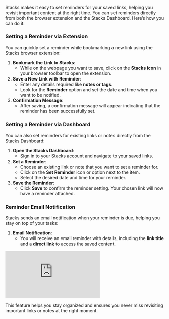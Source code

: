 Stacks makes it easy to set reminders for your saved links, helping you revisit important content at the right time. You can set reminders directly from both the browser extension and the Stacks Dashboard. Here’s how you can do it:

### Setting a Reminder via Extension

You can quickly set a reminder while bookmarking a new link using the Stacks browser extension:

1. **Bookmark the Link to Stacks**:
    - While on the webpage you want to save, click on the **Stacks icon** in your browser toolbar to open the extension.
2. **Save a New Link with Reminder**:
    - Enter any details required like **notes or tags**.
    - Look for the **Reminder** option and set the date and time when you want to be notified.
3. **Confirmation Message**:
    - After saving, a confirmation message will appear indicating that the reminder has been successfully set.

### Setting a Reminder via Dashboard

You can also set reminders for existing links or notes directly from the Stacks Dashboard:

1. **Open the Stacks Dashboard**:
    - Sign in to your Stacks account and navigate to your saved links.
2. **Set a Reminder**:
    - Choose an existing link or note that you want to set a reminder for.
    - Click on the **Set Reminder** icon or option next to the item.
    - Select the desired date and time for your reminder.
3. **Save the Reminder**:
    - Click **Save** to confirm the reminder setting. Your chosen link will now have a reminder attached.

### Reminder Email Notification

Stacks sends an email notification when your reminder is due, helping you stay on top of your tasks:

1. **Email Notification**:
    - You will receive an email reminder with details, including the **link title** and a **direct link** to access the saved content.


<iframe class="w-full aspect-video" src="https://www.youtube.com/embed/LMMgpDMj1hE" title="YouTube video player" frameborder="0" allow="accelerometer; autoplay; clipboard-write; encrypted-media; gyroscope; picture-in-picture; web-share" referrerpolicy="strict-origin-when-cross-origin" allowfullscreen></iframe>

This feature helps you stay organized and ensures you never miss revisiting important links or notes at the right moment.